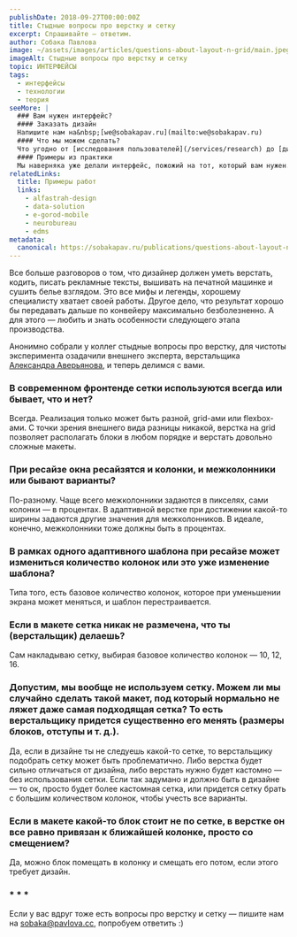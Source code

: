 ```yaml
---
publishDate: 2018-09-27T00:00:00Z
title: Стыдные вопросы про верстку и сетку
excerpt: Спрашивайте — ответим.
author: Собака Павлова
image: ~/assets/images/articles/questions-about-layout-n-grid/main.jpeg
imageAlt: Стыдные вопросы про верстку и сетку
topic: ИНТЕРФЕЙСЫ
tags:
  - интерфейсы
  - технологии
  - теория
seeMore: |
  ### Вам нужен интерфейс?
  #### Заказать дизайн
  Напишите нам на&nbsp;[we@sobakapav.ru](mailto:we@sobakapav.ru)
  #### Что мы можем сделать?
  Что угодно от [исследования пользователей](/services/research) до [дизайна интерфейса под ключ](/services/turnkey). 
  #### Примеры из практики
  Мы наверняка уже делали интерфейс, пожожий на тот, который вам нужен. [Проверьте](https://sobakapav.ru/portfolio).
relatedLinks:
  title: Примеры работ
  links:
    - alfastrah-design
    - data-solution
    - e-gorod-mobile
    - neurobureau
    - edms
metadata:
  canonical: https://sobakapav.ru/publications/questions-about-layout-n-grid
---
```



Все больше разговоров о том, что дизайнер должен уметь верстать, кодить, писать рекламные тексты, вышивать на печатной машинке и сушить белье взглядом. Это все мифы и легенды, хорошему специалисту хватает своей работы. Другое дело, что результат хорошо бы передавать дальше по конвейеру максимально безболезненно. А для этого — любить и знать особенности следующего этапа производства.

Анонимно собрали у коллег стыдные вопросы про верстку, для чистоты эксперимента озадачили внешнего эксперта, верстальщика [Александра Аверьянова](https://www.facebook.com/profile.php?id=100004692857333&source=post_page---------------------------), и теперь делимся с вами.

### В современном фронтенде сетки используются всегда или бывает, что и нет?

Всегда. Реализация только может быть разной, grid-ами или flexbox-ами. С точки зрения внешнего вида разницы никакой, верстка на grid позволяет располагать блоки в любом порядке и верстать довольно сложные макеты.

### При ресайзе окна ресайзятся и колонки, и межколонники или бывают варианты?

По-разному. Чаще всего межколонники задаются в пикселях, сами колонки — в процентах. В адаптивной верстке при достижении какой-то ширины задаются другие значения для межколонников. В идеале, конечно, межколонники тоже должны быть в процентах.

### В рамках одного адаптивного шаблона при ресайзе может измениться количество колонок или это уже изменение шаблона?

Типа того, есть базовое количество колонок, которое при уменьшении экрана может меняться, и шаблон перестраивается.

### Если в макете сетка никак не размечена, что ты (верстальщик) делаешь?

Сам накладываю сетку, выбирая базовое количество колонок — 10, 12, 16.

### Допустим, мы вообще не используем сетку. Можем ли мы случайно сделать такой макет, под который нормально не ляжет даже самая подходящая сетка? То есть верстальщику придется существенно его менять (размеры блоков, отступы и т. д.).

Да, если в дизайне ты не следуешь какой-то сетке, то верстальщику подобрать сетку может быть проблематично. Либо верстка будет сильно отличаться от дизайна, либо верстать нужно будет кастомно — без использования сетки. Если так задумано и должно быть в дизайне — то ок, просто будет более кастомная сетка, или придется сетку брать с большим количеством колонок, чтобы учесть все варианты.

### Если в макете какой-то блок стоит не по сетке, в верстке он все равно привязан к ближайшей колонке, просто со смещением?

Да, можно блок помещать в колонку и смещать его потом, если этого требует дизайн.

### * * *

Если у вас вдруг тоже есть вопросы про верстку и сетку — пишите нам на sobaka@pavlova.cc, попробуем ответить :)

